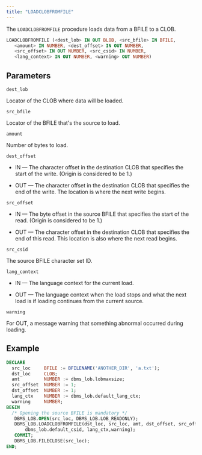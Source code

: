 ```yaml
---
title: "LOADCLOBFROMFILE"
---
```


The `LOADCLOBFROMFILE` procedure loads data from a BFILE to a CLOB.

```sql
LOADCLOBFROMFILE (<dest_lob> IN OUT BLOB, <src_bfile> IN BFILE, 
   <amount> IN NUMBER, <dest_offset> IN OUT NUMBER, 
   <src_offset> IN OUT NUMBER, <src_csid> IN NUMBER, 
   <lang_context> IN OUT NUMBER, <warning> OUT NUMBER)
```

## Parameters

`dest_lob`

Locator of the CLOB where data will be loaded.

`src_bfile`

Locator of the BFILE that's the source to load.

`amount`

Number of bytes to load.

`dest_offset`

- IN &mdash; The character offset in the destination CLOB that specifies the start of the write. (Origin is considered to be 1.) 

- OUT &mdash; The character offset in the destination CLOB that specifies the end of the write. The location is where the next write begins.

`src_offset`

- IN &mdash; The byte offset in the source BFILE that specifies the start of the read. (Origin is considered to be 1.) 

- OUT &mdash; The character offset in the destination CLOB that specifies the end of this read. This location is also where the next read begins.

`src_csid`

The source BFILE character set ID.

`lang_context`

- IN &mdash; The language context for the current load. 

- OUT &mdash; The language context when the load stops and what the next load is if loading continues from the current source.

`warning`

For OUT, a message warning that something abnormal occurred during loading.


## Example

``` sql
DECLARE
  src_loc     BFILE := BFILENAME('ANOTHER_DIR', 'a.txt');
  dst_loc     CLOB;
  amt         NUMBER := dbms_lob.lobmaxsize;
  src_offset  NUMBER := 1;
  dst_offset  NUMBER := 1;
  lang_ctx    NUMBER := dbms_lob.default_lang_ctx;
  warning     NUMBER;
BEGIN
  /* Opening the source BFILE is mandatory */
   DBMS_LOB.OPEN(src_loc, DBMS_LOB.LOB_READONLY);
   DBMS_LOB.LOADCLOBFROMFILE(dst_loc, src_loc, amt, dst_offset, src_offset,                               
       dbms_lob.default_csid, lang_ctx,warning);
   COMMIT;
   DBMS_LOB.FILECLOSE(src_loc);
END;
```